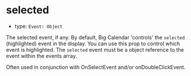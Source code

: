 
# selected

- type: `Event: Object`

The selected event, if any. By default, Big Calendar 'controls' the `selected` (highlighted) event in the display. You can use this prop to control which event is highlighted. The `selected` event must be a object reference to the event within the <LinkTo kind="props" story="events">events</LinkTo> array.

Often used in conjunction with <LinkTo kind="props" story="cal-select-event">OnSelectEvent</LinkTo> and/or <LinkTo kind="props" story="cal-double-click-event">onDoubleClickEvent</LinkTo>.

<Canvas>
  <Story id="props--selected" />
</Canvas>
